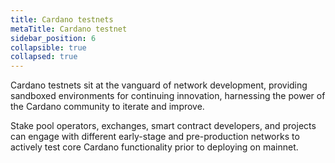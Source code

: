```yaml
---
title: Cardano testnets
metaTitle: Cardano testnet
sidebar_position: 6
collapsible: true
collapsed: true
---
```


Cardano testnets sit at the vanguard of network development, providing sandboxed
environments for continuing innovation, harnessing the power of the Cardano
community to iterate and improve.

Stake pool operators, exchanges, smart contract developers, and projects can
engage with different early-stage and pre-production networks to actively test
core Cardano functionality prior to deploying on mainnet.
